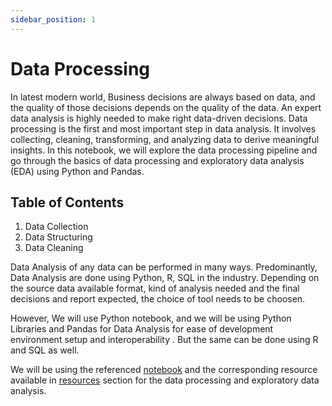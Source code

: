 ```yaml
---
sidebar_position: 1
---
```


# Data Processing

In latest modern world, Business decisions are always based on data, and the quality of those decisions depends on the quality of the data. An expert data analysis is highly needed to make right data-driven decisions. 
Data processing is the first and most important step in data analysis. It involves collecting, cleaning, transforming, and analyzing data to derive meaningful insights. 
In this notebook, we will explore the data processing pipeline and go through the basics of data processing and exploratory data analysis (EDA) using Python and Pandas.

## Table of Contents
1. Data Collection 
2. Data Structuring
3. Data Cleaning

Data Analysis of any data can be performed in many ways. Predominantly, Data Analysis are done using Python, R, SQL in the industry. Depending on the source data available format, kind of analysis needed and the final decisions and report expected, the choice of tool needs to be choosen.

However, We will use Python notebook, and  we will be using Python Libraries and Pandas for Data Analysis for ease of development environment setup and interoperability . But the same can be done using R and SQL as well.

We will be using the referenced [notebook](docs/Intro-to-Data-Processing-and-Exploratory-Data-Analysis/data-analysis-data-processing-v2.ipynb) 
and the corresponding resource available in [resources](docs/Intro-to-Data-Processing-and-Exploratory-Data-Analysis/resources) section for the data processing and exploratory data analysis.